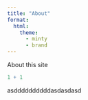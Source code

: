 ```yaml
---
title: "About"
format:  
  html: 
    theme:
      - minty
      - brand
---
```


About this site

```r
1 + 1
```

asddddddddddasdasdasd
